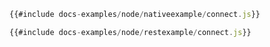 ```js title="本地连接"
{{#include docs-examples/node/nativeexample/connect.js}}
```
```js title="RESTful 连接"
{{#include docs-examples/node/restexample/connect.js}}
```